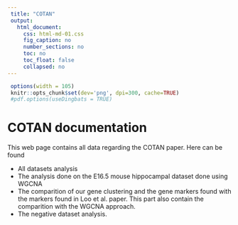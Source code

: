 ```yaml
---
 title: "COTAN"
 output:
   html_document:
     css: html-md-01.css
     fig_caption: no
     number_sections: no
     toc: no
     toc_float: false
     collapsed: no
---
```


```r
 options(width = 105)
 knitr::opts_chunk$set(dev='png', dpi=300, cache=TRUE)
 #pdf.options(useDingbats = TRUE)
```

# COTAN documentation

This web page contains all data regarding the COTAN paper. Here can be found

- All datasets analysis 
- The analysis done on the E16.5 mouse hippocampal dataset done using WGCNA
- The comparition of our gene clustering and the gene markers found with the markers found in Loo et al. paper. This part also contain the comparition with the WGCNA approach.
- The negative dataset analysis.

